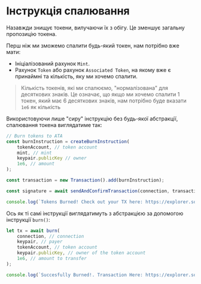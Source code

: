 
# Інструкція спалювання

Назавжди знищує токени, вилучаючи їх з обігу. Це зменшує загальну пропозицію токена.

Перш ніж ми зможемо спалити будь-який токен, нам потрібно вже мати:
- Ініціалізований рахунок `Mint`.
- Рахунок `Token` або рахунок `Associated Token`, на якому вже є принаймні та кількість, яку ми хочемо спалити.

> Кількість токенів, які ми спалюємо, "нормалізована" для десяткових знаків. Це означає, що якщо ми хочемо спалити 1 токен, який має 6 десяткових знаків, нам потрібно буде вказати `1e6` як кількість

<ArticleSection name="Raw Instruction" id="raw-instruction" level="h2" />

Використовуючи лише "сиру" інструкцію без будь-якої абстракції, спалювання токена виглядатиме так:

```ts
// Burn tokens to ATA 
const burnInstruction = createBurnInstruction(
    tokenAccount, // token account
    mint, // mint
    keypair.publicKey // owner
    1e6, // amount
);

const transaction = new Transaction().add(burnInstruction);

const signature = await sendAndConfirmTransaction(connection, transaction, [keypair]);

console.log(`Tokens Burned! Check out your TX here: https://explorer.solana.com/tx/${signature}?cluster=devnet`);
```

<ArticleSection name="Abstracted Instruction" id="abstracted-instruction" level="h2" />

Ось як ті самі інструкції виглядатимуть з абстракцією за допомогою інструкції `burn()`:

```ts  
let tx = await burn(
    connection, // connection
    keypair, // payer
    tokenAccount, // token account
    keypair.publicKey, // owner of the token account
    1e6, // amount to transfer
);

console.log(`Succesfully Burned!. Transaction Here: https://explorer.solana.com/tx/${tx}?cluster=devnet`)
```

<ArticleSection name="Checked Instruction" id="checked-instruction" level="h2" />
